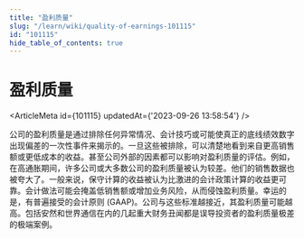 ```yaml
---
title: "盈利质量"
slug: "/learn/wiki/quality-of-earnings-101115"
id: "101115"
hide_table_of_contents: true
---
```



# 盈利质量

<ArticleMeta id={101115} updatedAt={'2023-09-26 13:58:54'} />
<div className='border-solid border-b border-t-0 my-4 border-[var(--ifm-color-gray-300)]' />

公司的盈利质量是通过排除任何异常情况、会计技巧或可能使真正的底线绩效数字出现偏差的一次性事件来揭示的。一旦这些被排除，可以清楚地看到来自更高销售额或更低成本的收益。甚至公司外部的因素都可以影响对盈利质量的评估。例如，在高通胀期间，许多公司或大多数公司的盈利质量被认为较差。他们的销售数据也被夸大了。一般来说，保守计算的收益被认为比激进的会计政策计算的收益更可靠。会计做法可能会掩盖低销售额或增加业务风险，从而侵蚀盈利质量。幸运的是，有普遍接受的会计原则 (GAAP)。公司与这些标准越接近，其盈利质量可能越高。包括安然和世界通信在内的几起重大财务丑闻都是误导投资者的盈利质量极差的极端案例。

